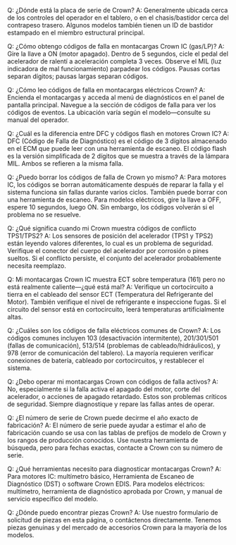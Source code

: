 Q: ¿Dónde está la placa de serie de Crown?
A: Generalmente ubicada cerca de los controles del operador en el tablero, o en el chasis/bastidor cerca del contrapeso trasero. Algunos modelos también tienen un ID de bastidor estampado en el miembro estructural principal.

Q: ¿Cómo obtengo códigos de falla en montacargas Crown IC (gas/LP)?
A: Gire la llave a ON (motor apagado). Dentro de 5 segundos, cicle el pedal del acelerador de ralentí a aceleración completa 3 veces. Observe el MIL (luz indicadora de mal funcionamiento) parpadear los códigos. Pausas cortas separan dígitos; pausas largas separan códigos.

Q: ¿Cómo leo códigos de falla en montacargas eléctricos Crown?
A: Encienda el montacargas y acceda al menú de diagnósticos en el panel de pantalla principal. Navegue a la sección de códigos de falla para ver los códigos de eventos. La ubicación varía según el modelo—consulte su manual del operador.

Q: ¿Cuál es la diferencia entre DFC y códigos flash en motores Crown IC?
A: DFC (Código de Falla de Diagnóstico) es el código de 3 dígitos almacenado en el ECM que puede leer con una herramienta de escaneo. El código flash es la versión simplificada de 2 dígitos que se muestra a través de la lámpara MIL. Ambos se refieren a la misma falla.

Q: ¿Puedo borrar los códigos de falla de Crown yo mismo?
A: Para motores IC, los códigos se borran automáticamente después de reparar la falla y el sistema funciona sin fallas durante varios ciclos. También puede borrar con una herramienta de escaneo. Para modelos eléctricos, gire la llave a OFF, espere 10 segundos, luego ON. Sin embargo, los códigos volverán si el problema no se resuelve.

Q: ¿Qué significa cuando mi Crown muestra códigos de conflicto TPS1/TPS2?
A: Los sensores de posición del acelerador (TPS1 y TPS2) están leyendo valores diferentes, lo cual es un problema de seguridad. Verifique el conector del cuerpo del acelerador por corrosión o pines sueltos. Si el conflicto persiste, el conjunto del acelerador probablemente necesita reemplazo.

Q: Mi montacargas Crown IC muestra ECT sobre temperatura (161) pero no está realmente caliente—¿qué está mal?
A: Verifique un cortocircuito a tierra en el cableado del sensor ECT (Temperatura del Refrigerante del Motor). También verifique el nivel de refrigerante e inspeccione fugas. Si el circuito del sensor está en cortocircuito, leerá temperaturas artificialmente altas.

Q: ¿Cuáles son los códigos de falla eléctricos comunes de Crown?
A: Los códigos comunes incluyen 103 (desactivación intermitente), 201/301/501 (fallas de comunicación), 513/514 (problemas de cableado/hidráulicos), y 978 (error de comunicación del tablero). La mayoría requieren verificar conexiones de batería, cableado por cortocircuitos, y restablecer el sistema.

Q: ¿Debo operar mi montacargas Crown con códigos de falla activos?
A: No, especialmente si la falla activa el apagado del motor, corte del acelerador, o acciones de apagado retardado. Estos son problemas críticos de seguridad. Siempre diagnostique y repare las fallas antes de operar.

Q: ¿El número de serie de Crown puede decirme el año exacto de fabricación?
A: El número de serie puede ayudar a estimar el año de fabricación cuando se usa con las tablas de prefijos de modelo de Crown y los rangos de producción conocidos. Use nuestra herramienta de búsqueda, pero para fechas exactas, contacte a Crown con su número de serie.

Q: ¿Qué herramientas necesito para diagnosticar montacargas Crown?
A: Para motores IC: multímetro básico, Herramienta de Escaneo de Diagnóstico (DST) o software Crown EDIS. Para modelos eléctricos: multímetro, herramienta de diagnóstico aprobada por Crown, y manual de servicio específico del modelo.

Q: ¿Dónde puedo encontrar piezas Crown?
A: Use nuestro formulario de solicitud de piezas en esta página, o contáctenos directamente. Tenemos piezas genuinas y del mercado de accesorios Crown para la mayoría de los modelos.
